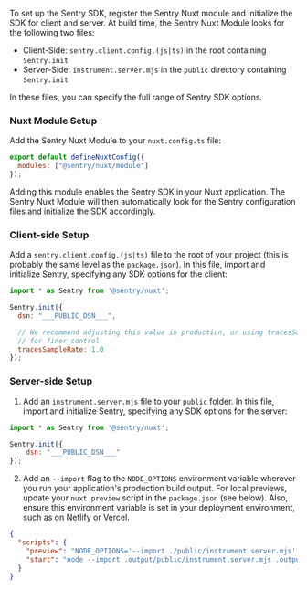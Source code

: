 To set up the Sentry SDK, register the Sentry Nuxt module and initialize the SDK for client and server. At build time, the Sentry Nuxt Module looks for the following two files:

- Client-Side: `sentry.client.config.(js|ts)` in the root containing `Sentry.init`
- Server-Side: `instrument.server.mjs` in the `public` directory containing `Sentry.init`

In these files, you can specify the full range of <PlatformLink to="/configuration/options">Sentry SDK options</PlatformLink>.


### Nuxt Module Setup

Add the Sentry Nuxt Module to your `nuxt.config.ts` file:

```javascript {filename:nuxt.config.ts}
export default defineNuxtConfig({
  modules: ["@sentry/nuxt/module"]
});
```

Adding this module enables the Sentry SDK in your Nuxt application. The Sentry Nuxt Module will then automatically look for the Sentry configuration files and initialize the SDK accordingly.


### Client-side Setup

Add a `sentry.client.config.(js|ts)` file to the root of your project (this is probably the same level as the `package.json`). In this file, import and initialize Sentry, specifying any SDK options for the client:

<SignInNote />

```javascript {filename:sentry.client.config.(js|ts)}
import * as Sentry from '@sentry/nuxt';

Sentry.init({
  dsn: "___PUBLIC_DSN___",

  // We recommend adjusting this value in production, or using tracesSampler
  // for finer control
  tracesSampleRate: 1.0
});
```

### Server-side Setup

1. Add an `instrument.server.mjs` file to your `public` folder. In this file, import and initialize Sentry, specifying any SDK options for the server:

<SignInNote />

```javascript {filename:public/instrument.server.mjs}
import * as Sentry from '@sentry/nuxt';

Sentry.init({
    dsn: "___PUBLIC_DSN___"
});
```

2. Add an `--import` flag to the `NODE_OPTIONS` environment variable wherever you run your application's production build output.
For local previews, update your `nuxt preview` script in the `package.json` (see below).
Also, ensure this environment variable is set in your deployment environment, such as on Netlify or Vercel.

```json {filename:package.json}
{
  "scripts": {
    "preview": "NODE_OPTIONS='--import ./public/instrument.server.mjs' nuxt preview",
    "start": "node --import .output/public/instrument.server.mjs .output/server/index.mjs"
  }
}
```
